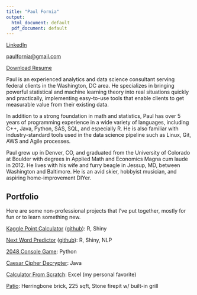 ```yaml
---
title: "Paul Fornia"
output:
  html_document: default
  pdf_document: default
---
```


[LinkedIn](https://www.linkedin.com/in/paulfornia/)

[paulfornia@gmail.com](mailto:paulfornia@gmail.com)

[Download Resume](./Resume_Fornia_2017_08_30.pdf)

Paul is an experienced analytics and data science consultant serving federal clients in the Washington, DC area. He specializes in bringing powerful statistical and machine learning theory into real situations quickly and practically, implementing easy-to-use tools that enable clients to get measurable value from their existing data.

In addition to a strong foundation in math and statistics, Paul has over 5 years of programming experience in a wide variety of languages, including C++, Java, Python, SAS, SQL, and especially R. He is also familiar with industry-standard tools used in the data science pipeline such as Linux, Git, AWS and Agile processes.

Paul grew up in Denver, CO, and graduated from the University of Colorado at Boulder with degrees in Applied Math and Economics Magna cum laude in 2012. He lives with his wife and furry beagle in Jessup, MD, between Washington and Baltimore. He is an avid skier, hobbyist musician, and aspiring home-improvement DIYer.

## Portfolio 

Here are some non-professional projects that I've put together, mostly for fun or to learn something new.

[Kaggle Point Calculator](https://paulfornia.shinyapps.io/Data_Products_Project_v2/) ([github](https://github.com/pfornia/kaggle_points_calculator)): R, Shiny

[Next Word Predictor](https://paulfornia.shinyapps.io/Capstone_v3/) ([github](https://github.com/pfornia/next_word_predictor)): R, Shiny, NLP

[2048 Console Game](https://github.com/pfornia/Python-Demo-2048): Python

[Caesar Cipher Decrypter](https://github.com/pfornia/Java_Demo_Cipher): Java

[Calculator From Scratch](https://github.com/pfornia/Excel_Demo_Transistor_Calculator): Excel (my personal favorite)

[Patio](./patio.JPG): Herringbone brick, 225 sqft, Stone firepit w/ built-in grill